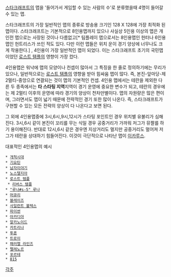[[스타크래프트]]의 맵을 '들어가서 게임할 수 있는 사람의 수'로 분류했을때 4명이 들어갈 수 있는 맵.

스타크래프트의 가장 일반적인 맵의 종류로 방송용 크기인 128 X 128에 가장 최적화 된 맵이다. 스타크래프트는 기본적으로 8인용맵까지 있으나 사실상 5인용 이상의 맵은 개인전 맵으로는 사장된 것이나 다름없고[* 팀플레이 맵으로서는 8인용맵인 헌터나 6인용맵인 헌트리스가 쓰인 적도 있다. 다만 이런 맵들은 위치 운이 경기 양상에 너무나도 크게 작용한다.] , 4인용이 가장 일반적인 맵이 되었다. 이는 스타크래프트 초기의 국민맵이었던 [[로스트 템플]]의 영향이 가장 컸다.

4인용맵은 워낙에 맵의 모양이나 컨셉이 많아서 그 특징을 한 줄로 정의하기에는 무리가 있으나, 일반적으로는 [[로스트 템플]]의 영향을 받아 힘싸움 맵이 많다. 즉, 본진-앞마당-제 2멀티-중앙으로 연결되는 것이 맵의 기본적인 컨셉. 4인용 맵에서는 테란을 제외한 다른 두 종족에서는 '''타 스타팅 지역'''지역이 경기 운영에 중요한 변수가 되고, 테란의 경우에는 제 2멀티 이후의 운영에 따라 경기의 양상이 천차만별이다. 맵의 자원량은 많은 편이며, 그러면서도 맵이 넓기 때문에 전략적인 경기 또한 많이 나온다. 즉, 스타크래프트가 구현할 수 있는 모든 전략의 양상이 다 나온다고 보면 된다. 

그 외에 4인용맵중에 3시,6시,9시,12시가 스타팅 포인트인 경우 위치별 유불리가 심해진다. 3시,6시 같이 본진이 꼬리를 무는 식일 경우 공중거리가 가까워 저그가 뮤짤를 하기 용이해진다. 반대로 12시,6시 같은 경우엔 지상거리도 멀지만 공중거리도 멀어져 저그가 테란을 상대하기 힘들어진다. 이것이 극단적으로 나타난 맵이 [[이카루스]]. 

대표적인 4인용맵의 예시

 * [[개척시대]]
 * [[기요틴]]
 * [[남자이야기]]
 * [[노스텔지아]]
 * [[로스트 템플]]
  * [[리버스 템플]]
 * [["루나#s-5" 루나]]
 * [[머큐리]]
 * [[블레이즈]]
 * [[사일런트 볼텍스]]
 * [[파이썬]]
 * [[아카디아]]
 * [[알카노이드]]
 * [[카트리나]]
 * [[투혼]]
 * [[트로이]]
 * [[패러렐 라인즈]]
 * [[펠레노르]]
 * [[포르테]]
 * [[815]]

[[각주]]
